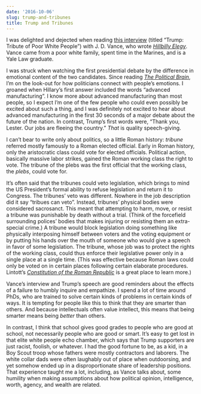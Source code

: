 ```yaml
---
date: '2016-10-06'
slug: trump-and-tribunes
title: Trump and Tribunes
---
```


I was delighted and dejected when reading [this interview](http://www.theamericanconservative.com/dreher/trump-us-politics-poor-whites/) (titled "Trump: Tribute of Poor White People") with J. D. Vance, who wrote _[Hillbilly Elegy](https://www.amazon.com/Hillbilly-Elegy-Memoir-Family-Culture/dp/0062300547)_. Vance came from a poor white family, spent time in the Marines, and is a Yale Law graduate.

I was struck when watching the first presidential debate by the difference in emotional content of the two candidates. Since reading _[The Political Brain](https://www.amazon.com/Political-Brain-Emotion-Deciding-Nation/dp/1586485733)_, I'm on the look-out for how politicians connect with people's emotions. I groaned when Hillary's first answer included the words "advanced manufacturing". I know more about advanced manufacturing than most people, so I expect I'm one of the few people who could even possibly be excited about such a thing, and I was definitely not excited to hear about advanced manufacturing in the first 30 seconds of a major debate about the future of the nation. In contrast, Trump's first words were, "Thank you, Lester. Our jobs are fleeing the country." _That_ is quality speech-giving.

I can't bear to write only about politics, so a little Roman history: _tribune_ referred mostly famously to a Roman elected official. Early in Roman history, only the aristocratic class could vote for elected officials. Political action, basically massive labor strikes, gained the Roman working class the right to vote. The tribune of the plebs was the first official that the working class, the _plebs_, could vote for.

It's often said that the tribunes could veto legislation, which brings to mind the US President's formal ability to refuse legislation and return it to Congress. The tribunes' veto was different. Nowhere in the job description did it say "tribues can veto". Instead, tribunes' physical bodies were considered sacrosanct. This meant that attempting to harm, move, or resist a tribune was punishable by death without a trial. (Think of the forcefield surrounding polices' bodies that makes injuring or resisting them an extra-special crime.) A tribune would block legislation doing something like physically interposing himself between voters and the voting equipment or by putting his hands over the mouth of someone who would give a speech in favor of some legislation. The tribune, whose job was to protect the rights of the working class, could thus enforce their legislative power only in a single place at a single time. (This was effective because Roman laws could only be voted on in certain places following certain elaborate procedures. Lintott's _[Constitution of the Roman Republic](https://www.amazon.com/Constitution-Roman-Republic-Andrew-Lintott/dp/0199261083)_ is a great place to learn more.)

Vance's interview and Trump's speech are good reminders about the effects of a failure to humbly inquire and empathize. I spend a lot of time around PhDs, who are trained to solve certain kinds of problems in certain kinds of ways. It is tempting for people like this to think that they are smarter than others. And because intellectuals often value intellect, this means that being smarter means being _better_ than others.

In contrast, I think that school gives good grades to people who are good at school, not necessarily people who are good or smart. It's easy to get lost in that elite white people echo chamber, which says that Trump supporters are just racist, foolish, or whatever. I had the good fortune to be, as a kid, in a Boy Scout troop whose fathers were mostly contractors and laborers. The white collar dads were often laughably out of place when outdoorsing, and yet somehow ended up in a disproportionate share of leadership positions. That experience taught me a lot, including, as Vance talks about, some humility when making assumptions about how political opinion, intelligence, worth, agency, and wealth are related.
